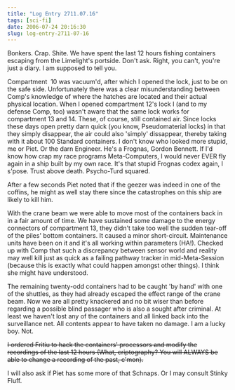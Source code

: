 ```yaml
---
title: "Log Entry 2711.07.16"
tags: [sci-fi]
date: 2006-07-24 20:16:30
slug: log-entry-2711-07-16
---
```


Bonkers. Crap. Shite. We have spent the last 12 hours fishing containers escaping from the Limelight&#39;s portside. Don&#39;t ask. Right, you can&#39;t, you&#39;re just a diary. I am supposed to tell you.

Compartment  10 was vacuum&#39;d, after which I opened the lock, just to be on the safe side. Unfortunately there was a clear misunderstanding between Comp&#39;s knowledge of where the hatches are located and their actual physical location. When I opened compartment 12&#39;s lock I (and to my defense Comp, too) wasn&#39;t aware that the same lock works for compartment 13 and 14. These, of course, still contained air. Since locks these days open pretty darn quick (you know, Pseudomaterial locks) in that they simply disappear, the air could also &#39;simply&#39; dissappear, thereby taking with it about 100 Standard containers. I don&#39;t know who looked more stupid, me or Piet. Or the darn Engineer. He&#39;s a Frognas, Gordon Bennett. If I&#39;d know how crap my race programs Meta-Computers, I would never EVER fly again in a ship built by my own race. It&#39;s that stupid Frognas codex again, I s&#39;pose. Trust above death. Psycho-Turd squared. 

After a few seconds Piet noted that if the geezer was indeed in one of the coffins, he might as well stay there since the catastrophes on this ship are likely to kill him.

With the crane beam we were able to  move most of the containers back in in a fair amount of time. We have sustained some damage to the energy connectors of compartment 13, they didn&#39;t take too well the sudden tear-off of the piles&#39; bottom containers. It caused a minor short-circuit. Maintenance units have been on it and it&#39;s all working within parameters (HA!). Checked up with Comp that such a discrepancy between sensor world and reality may well kill just as quick as a failing pathway tracker in mid-Meta-Session (because this is exactly what could happen amongst other things). I think she might have understood. 

The remaining twenty-odd containers had to be caught &#39;by hand&#39; with one of the shuttles, as they had already escaped the effect range of the crane beam. Now we are all pretty knackered and no bit wiser than before regarding a possible blind passager who is also a sought after criminal. At least we haven&#39;t lost any of the containers and all linked back into the surveillance net. All contents appear to have taken no damage. I am a lucky boy. Not. 

<strike>I ordered Fritiu to hack the containers&#39; processors and modify the recordings of the last 12 hours (What, criptography? You will ALWAYS be able to change a recording of the past, c&#39;mon).</strike>

I will also ask if Piet has some more of that Schnaps. Or I may consult Stinky Fluff.

&nbsp;